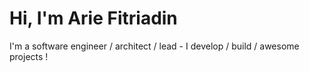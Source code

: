 # Hi, I'm Arie Fitriadin

I'm a software engineer / architect / lead  -  I develop / build / awesome projects !
